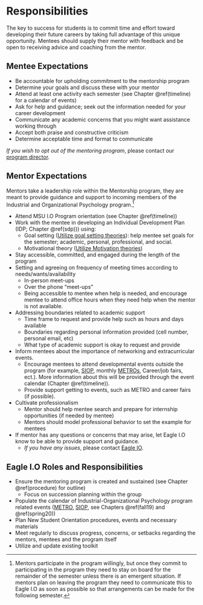 # Responsibilities 

The key to success for students is to commit time and effort toward developing their future careers by taking full advantage of this unique opportunity.  Mentees should supply their mentor with feedback and be open to receiving advice and coaching from the mentor.

## Mentee Expectations

* Be accountable for upholding commitment to the mentorship program
* Determine your goals and discuss these with your mentor
* Attend at least one activity each semester (see Chapter \@ref(timeline) for a calendar of events) 
* Ask for help and guidance; seek out the information needed for your career development
* Communicate any academic concerns that you might want assistance working through 
* Accept both praise and constructive criticism
* Determine acceptable time and format to communicate

*If you wish to opt out of the mentoring program*, please contact our [program director](mailto:sessav@montclair.edu).


## Mentor Expectations  

Mentors take a leadership role within the Mentorship program, they are meant to provide guidance and support to incoming members of the Industrial and Organizational Psychology program.^[Mentors participate in the program willingly, but once they commit to participating in the program they need to stay on board for the remainder of the semester unless there is an emergent situation. If mentors plan on leaving the program they need to communicate this to  Eagle I.O as soon as possible so that arrangements can be made for the following semester.] 

* Attend MSU I.O Program orientation (see Chapter \@ref(timeline))
* Work with the mentee in developing an Individual Development Plan (IDP; Chapter \@ref(sdp))) using:
    + Goal setting ([Utilize goal setting theories](https://piximus.net/media/12860/funny-demotivational-posters-86-28.jpg)): help mentee set goals for the semester; academic, personal, professional, and social.
    + Motivational theory ([Utilize Motivation theories](https://youtu.be/cgg9byUy-V4))
* Stay accessible, committed, and engaged during the length of the program  
* Setting and agreeing on frequency of meeting times according to needs/wants/availability
    + In-person meet-ups
    + Over the phone "meet-ups"
    + Being accessible to mentee when help is needed, and encourage mentee to attend office hours when they need help when the mentor is not available.
* Addressing boundaries related to academic support  
    + Time frame to request and provide help such as hours and days available
    + Boundaries regarding personal information provided (cell number, personal email, etc)
    + What type of academic support is okay to request and provide 
* Inform mentees about the importance of networking and extracurricular events.  
    + Encourage mentees to attend developmental events outside the program (for example, [SIOP](http://www.siop.org), monthly [METROs](http://www.metroapppsych.com/), Career/job fairs, ect.). More information about this will be provided through the event calendar (Chapter \@ref(timeline)).
    + Provide support getting to events, such as METRO and career fairs (if possible).
* Cultivate professionalism  
    + Mentor should help mentee search and prepare for internship opportunities (if needed by mentee)
    + Mentors should model professional behavior to set the example for mentees 
* If mentor has any questions or concerns that may arise, let Eagle I.O know to be able to provide support and guidance.  
    + *If you have any issues*, please contact [Eagle IO](mailto:info@eagleio.org).

## Eagle I.O Roles and Responsibilities {#Eagle}

* Ensure the mentoring program is created and sustained (see Chapter \@ref(procedure) for outline)
    + Focus on succession planning within the group
* Populate the calendar of Industrial-Organizational Psychology program related events ([METRO](http://www.metroapppsych.com/), [SIOP](http://www.siop.org/), see Chapters \@ref(fall19) and \@ref(spring20))  
* Plan New Student Orientation procedures, events and necessary materials  
* Meet regularly to discuss progress, concerns, or setbacks regarding the mentors, mentees and the program itself 
* Utilize and update existing toolkit 
